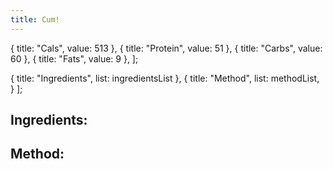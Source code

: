 ```yaml
---
title: Cum!
---
```



  { title: "Cals", value: 513 },
  { title: "Protein", value: 51 },
  { title: "Carbs", value: 60 },
  { title: "Fats", value: 9 },
];


<Heading title="Cum" />

<Macros macros={macros} />

  {
    title: "Ingredients",
    list: ingredientsList
  }, 
  {
    title: "Method",
    list: methodList,
  }
  ];

<div class="md:hidden">
  <Switch items={ingredientsAndMethodLists} />
</div>

<div class="justify-between hidden md:flex">
  <div class="flex flex-col gap-y-2">
    <h2 class="text-3xl">Ingredients:</h2>
    <List list={ingredientsList} />
  </div>
  <div class="flex flex-col gap-y-2">
    <h2 class="text-3xl">Method:</h2>
    <List list={methodList} />
  </div>
</div>

